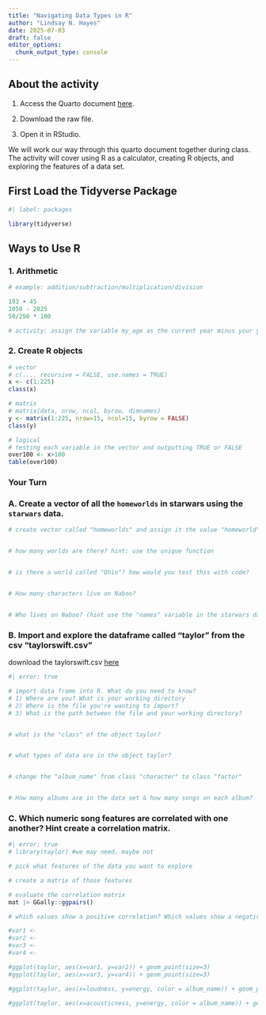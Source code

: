 ```yaml
---
title: "Navigating Data Types in R"
author: "Lindsay N. Hayes"
date: 2025-07-03
draft: false
editor_options: 
  chunk_output_type: console
---
```


## About the activity

1)  Access the Quarto document [here](https://github.com/lindsaynhayes/introR2025/blob/main/activities/classwork02/classwork_L02.qmd).

2)  Download the raw file.

3) Open it in RStudio.

We will work our way through this quarto document together during class. The activity will cover using R as a calculator, creating R objects, and exploring the features of a data set.

## First Load the Tidyverse Package

```r
#| label: packages

library(tidyverse)
```

## Ways to Use R

### 1. Arithmetic

```r
# example: addition/subtraction/multiplication/division

193 + 45
2050 - 2025
50/250 * 100

# activity: assign the variable my_age as the current year minus your year of birth. 

```

### 2. Create R objects

```r
# vector
# c(..., recursive = FALSE, use.names = TRUE)
x <- c(1:225)
class(x)

# matrix
# matrix(data, nrow, ncol, byrow, dimnames)
y <- matrix(1:225, nrow=15, ncol=15, byrow = FALSE)
class(y)

# logical
# testing each variable in the vector and outputting TRUE or FALSE
over100 <- x>100
table(over100)
```

### Your Turn

### A. Create a vector of all the `homeworlds` in starwars using the `starwars` data.

```r

# create vector called "homeworlds" and assign it the value "homeworld" from the starwars data set


# how many worlds are there? hint: use the unique function


# is there a world called "Ohio"? how would you test this with code?


# How many characters live on Naboo?


# Who lives on Naboo? (hint use the "names" variable in the starwars data and the "which" function)

```

### B. Import and explore the dataframe called "taylor" from the csv "taylorswift.csv"

download the taylorswift.csv [here](https://github.com/lindsaynhayes/introR2025/blob/main/activities/classwork02/taylorswift.csv)

```r
#| error: true

# import data frame into R. What do you need to know? 
# 1) Where are you? What is your working directory
# 2) Where is the file you're wanting to import?
# 3) What is the path between the file and your working directory?


# what is the "class" of the object taylor?


# what types of data are in the object taylor?


# change the "album_name" from class "character" to class "factor"


# How many albums are in the data set & how many songs on each album?

```

### C. Which numeric song features are correlated with one another? Hint create a correlation matrix.

```r
#| error: true
# library(taylor) #we may need, maybe not

# pick what features of the data you want to explore

# create a matrix of those features

# evaluate the correlation matrix
mat |> GGally::ggpairs()

# which values show a positive correlation? Which values show a negative correlation?

#var1 <- 
#var2 <- 
#var3 <- 
#var4 <- 

#ggplot(taylor, aes(x=var1, y=var2)) + geom_point(size=3)
#ggplot(taylor, aes(x=var3, y=var4)) + geom_point(size=3)

#ggplot(taylor, aes(x=loudness, y=energy, color = album_name)) + geom_point(size=3) + scale_color_albums() + facet_wrap(~album_name)

#ggplot(taylor, aes(x=acousticness, y=energy, color = album_name)) + geom_point(size=3) + scale_color_albums() + facet_wrap(~album_name)
```
